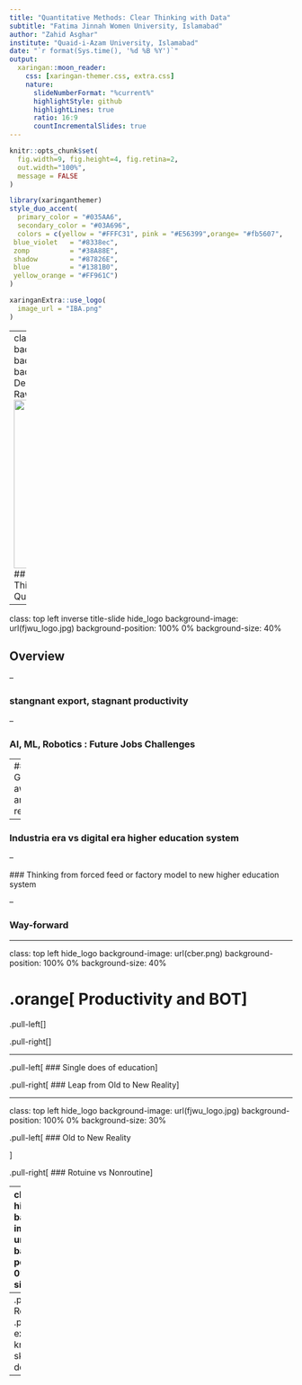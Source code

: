```yaml
---
title: "Quantitative Methods: Clear Thinking with Data"
subtitle: "Fatima Jinnah Women University, Islamabad"
author: "Zahid Asghar"
institute: "Quaid-i-Azam University, Islamabad"
date: "`r format(Sys.time(), '%d %B %Y')`"
output:
  xaringan::moon_reader:
    css: [xaringan-themer.css, extra.css]
    nature:
      slideNumberFormat: "%current%"
      highlightStyle: github
      highlightLines: true
      ratio: 16:9
      countIncrementalSlides: true
---
```


```r
knitr::opts_chunk$set(
  fig.width=9, fig.height=4, fig.retina=2, 
  out.width="100%",
  message = FALSE
)
```


```r
library(xaringanthemer)
style_duo_accent(
  primary_color = "#035AA6",
  secondary_color = "#03A696",
  colors = c(yellow = "#FFFC31", pink = "#E56399",orange= "#fb5607",
 blue_violet   = "#8338ec",
 zomp          = "#38A88E",
 shadow        = "#87826E",
 blue          = "#1381B0",
 yellow_orange = "#FF961C")
)
```

```r
xaringanExtra::use_logo(
  image_url = "IBA.png"
)
```

---
class: center inverse title-slide
background-image: url(fjwu.jpg)
background-position:  100% 100%
background-size:  contain
# Department of Economics : FJWU, Rawalpindi
<img src="cber.png" width="300px"/> 
## Quantitative Reasoning and Clear Thinking with Data
### Zahid Asghar, Quaid-i-Azam University, Islamabad

---

class: top left inverse title-slide hide_logo 
background-image: url(fjwu_logo.jpg)
background-position: 100% 0%
background-size: 40% 

## Overview

--

### stangnant export, stagnant productivity 

--

### AI, ML, Robotics : Future Jobs Challenges

--
### Graduates awareness and readiness

--

### Industria era vs digital era higher education system

--

 ### Thinking from forced feed or factory model to new higher education system


--

### Way-forward

---

class: top left  hide_logo 
background-image: url(cber.png)
background-position: 100% 0%
background-size: 40% 


# .orange[ Productivity and BOT] 
.pull-left[
]

.pull-right[]

---

.pull-left[
### Single does of education
] <!--end of pull left-->

.pull-right[
### Leap from Old to New Reality
] <!--end of pull right-->

---

class: top left  hide_logo 
background-image: url(fjwu_logo.jpg)
background-position: 100% 0%
background-size: 30%

    
.pull-left[
### Old to New Reality

] <!--end of pull left-->

.pull-right[
### Rotuine vs Nonroutine
] <!--end of pull right--> 

---
class: top left  hide_logo 
background-image: url(fjwu_logo.jpg)
background-position: 100% 0%
background-size: 40%


# Skill-gap

> ##   .pink[Gone are the days of a straight-line path through college to work to promotion to career to retirement.]

.pull-left[
## Upskilling  
### .pink[Upskilling is deepening your knowledge and skills in your current domain.]  

]

--
.pull-right[
## Reskilling
### .pink[Reskilling is extending your knowledge and skills to new domains.]
]

---


